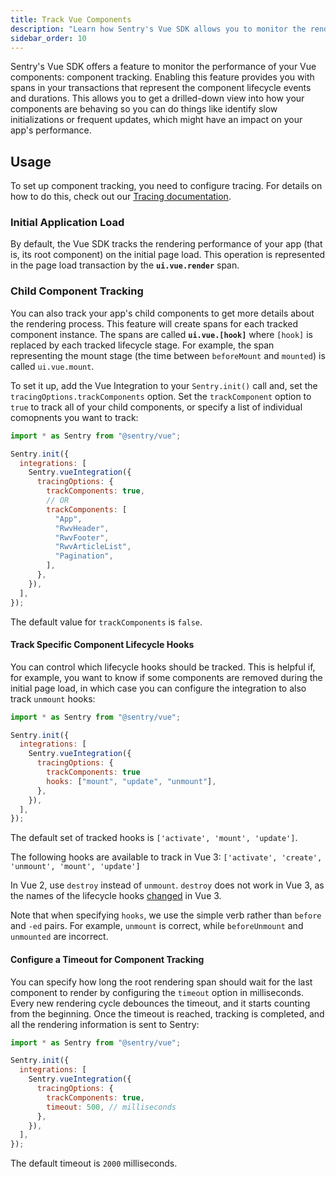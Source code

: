 ```yaml
---
title: Track Vue Components
description: "Learn how Sentry's Vue SDK allows you to monitor the rendering performance of your application and its components."
sidebar_order: 10
---
```


Sentry's Vue SDK offers a feature to monitor the performance of your Vue components: component tracking. Enabling this feature provides you with spans in your transactions that represent the component lifecycle events and durations. This allows you to get a drilled-down view into how your components are behaving so you can do things like identify slow initializations or frequent updates, which might have an impact on your app's performance.

## Usage

<Alert>

To set up component tracking, you need to configure tracing. For details on how to do this, check out our [Tracing documentation](/platforms/javascript/guides/vue/tracing/).

</Alert>

### Initial Application Load

By default, the Vue SDK tracks the rendering performance of your app (that is, its root component) on the initial page load. This operation is represented in the page load transaction by the **`ui.vue.render`** span.

### Child Component Tracking

You can also track your app's child components to get more details about the rendering process. This feature will create spans for each tracked component instance. The spans are called **`ui.vue.[hook]`** where `[hook]` is replaced by each tracked lifecycle stage. For example, the span representing the mount stage (the time between `beforeMount` and `mounted`) is called `ui.vue.mount`.

To set it up, add the Vue Integration to your `Sentry.init()` call and, set the `tracingOptions.trackComponents` option.
Set the `trackComponent` option to `true` to track all of your child components, or specify a list of individual comopnents you want to track:

```javascript {5-17}
import * as Sentry from "@sentry/vue";

Sentry.init({
  integrations: [
    Sentry.vueIntegration({
      tracingOptions: {
        trackComponents: true,
        // OR
        trackComponents: [
          "App",
          "RwvHeader",
          "RwvFooter",
          "RwvArticleList",
          "Pagination",
        ],
      },
    }),
  ],
});
```

The default value for `trackComponents` is `false`.

#### Track Specific Component Lifecycle Hooks

You can control which lifecycle hooks should be tracked. This is helpful if, for example, you want to know if some components are removed during the initial page load, in which case you can configure the integration to also track `unmount` hooks:

```javascript {8}
import * as Sentry from "@sentry/vue";

Sentry.init({
  integrations: [
    Sentry.vueIntegration({
      tracingOptions: {
        trackComponents: true
        hooks: ["mount", "update", "unmount"],
      },
    }),
  ],
});
```

The default set of tracked hooks is `['activate', 'mount', 'update']`.

The following hooks are available to track in Vue 3: `['activate', 'create', 'unmount', 'mount', 'update']`

<Alert>

In Vue 2, use `destroy` instead of `unmount`. `destroy` does not work in Vue 3, as the names of the lifecycle hooks [changed](https://v3-migration.vuejs.org/breaking-changes/#other-minor-changes) in Vue 3.

</Alert>

Note that when specifying `hooks`, we use the simple verb rather than `before` and `-ed` pairs. For example, `unmount` is correct, while `beforeUnmount` and `unmounted` are incorrect.

#### Configure a Timeout for Component Tracking

You can specify how long the root rendering span should wait for the last component to render by configuring the `timeout` option in milliseconds.
Every new rendering cycle debounces the timeout, and it starts counting from the beginning. Once the timeout is reached, tracking is completed, and all the rendering information is sent to Sentry:

```javascript {8}
import * as Sentry from "@sentry/vue";

Sentry.init({
  integrations: [
    Sentry.vueIntegration({
      tracingOptions: {
        trackComponents: true,
        timeout: 500, // milliseconds
      },
    }),
  ],
});
```

The default timeout is `2000` milliseconds.
